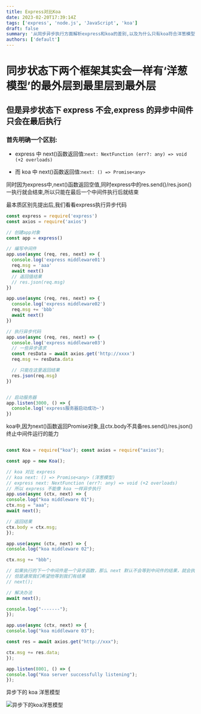 ```yaml
---
title: Express对比Koa
date: 2023-02-20T17:39:14Z
tags: ['express', 'node.js', 'JavaScript', 'koa']
draft: false
summary: '从同步异步执行方面解析express和koa的差别,以及为什么只有koa符合洋葱模型'
authors: ['default']
---
```


# 同步状态下两个框架其实会一样有‘洋葱模型’的最外层到最里层到最外层

## 但是异步状态下 express 不会,express 的异步中间件只会在最后执行

### 首先明确一个区别:

- express 中 next()函数返回值:`next: NextFunction (err?: any) => void (+2 overloads)`

- 而 koa 中 next()函数返回值:`next: () => Promise<any>`

<p className="text-xl text-cyan-300">
  同时因为express中,next()函数返回空值,同时express中的res.send()/res.json()一执行就会结束,所以只能在最后一个中间件执行后就结束
</p>

<p className="text-xl text-cyan-300">最本质区别先提出后,我们看看express执行异步代码</p>

```js:express异步.js
const express = require('express')
const axios = require('axios')

// 创建app对象
const app = express()

// 编写中间件
app.use(async (req, res, next) => {
  console.log('express middleware01')
  req.msg = 'aaa'
  await next()
  // 返回值结果
  // res.json(req.msg)
})

app.use(async (req, res, next) => {
  console.log('express middleware02')
  req.msg += 'bbb'
  await next()
})

// 执行异步代码
app.use(async (req, res, next) => {
  console.log('express middleware03')
  // 一些异步请求
  const resData = await axios.get('http://xxxx')
  req.msg += resData.data

  // 只能在这里返回结果
  res.json(req.msg)
})


// 启动服务器
app.listen(3000, () => {
  console.log('express服务器启动成功~')
})
```

<p className="text-xl text-cyan-300">
  koa中,因为next()函数返回Promise对象,且ctx.body不具备res.send()/res.json()终止中间件运行的能力
</p>

```js:koa异步执行.js

const Koa = require("koa"); const axios = require("axios");

const app = new Koa();

// koa 对比 express
// koa next: () => Promise<any> (洋葱模型)
// express next: NextFunction (err?: any) => void (+2 overloads)
// 所以 express 不能像 koa 一样异步执行
app.use(async (ctx, next) => {
console.log("koa middleware 01");
ctx.msg = "aaa";
await next();

// 返回结果
ctx.body = ctx.msg;
});

app.use(async (ctx, next) => {
console.log("koa middleware 02");

ctx.msg += "bbb";

// 如果执行的下一个中间件是一个异步函数，那么 next 默认不会等到中间件的结果，就会执行下一步操作
// 但是通常我们希望他等到我们有结果
// next();

// 解决办法
await next();

console.log("-------");
});

app.use(async (ctx, next) => {
console.log("koa middleware 03");

const res = await axios.get("http://xxx");

ctx.msg += res.data;
});

app.listen(8001, () => {
console.log("Koa server successfully listening");
});

```

<p className="text-xl text-cyan-300">异步下的 koa 洋葱模型</p>

![异步下的koa洋葱模型](/blog/洋葱模型.png '异步下的koa洋葱模型')
